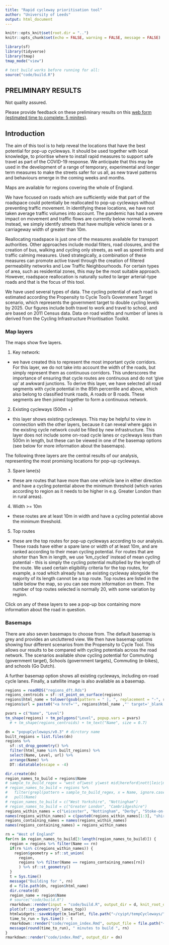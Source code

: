 ```yaml
---
title: "Rapid cycleway prioritisation tool"
author: "University of Leeds"
output: html_document
---
```


```r
knitr::opts_knit$set(root.dir = "..")
knitr::opts_chunk$set(echo = FALSE, warning = FALSE, message = FALSE)
```

```r
library(sf)
library(tidyverse)
library(tmap)
tmap_mode("view")
```

```r
# test build works before running for all:
source("code/build.R")
```

## PRELIMINARY RESULTS

Not quality assured.

Please provide feedback on these preliminary results on this [web form (estimated time to complete: 5 minites)](https://urldefense.proofpoint.com/v2/url?u=https-3A__forms.office.com_Pages_ResponsePage.aspx-3Fid-3DqO3qvR3IzkWGPlIypTW3y9orQ9urif9IgBaXiRS9eEpUM0JCTDRFTTEwSDRVMUs0VVhVWEdGRDA3RS4u&d=DwMCaQ&c=troKkvwivNn_CddsvWCHHPiPoFoTgTGIbXJULvYU158&r=DXeEYtdSYDBZN2DBwEgAHMmX5PQ_ob9r2MynFWta2mU&m=mkyUa3RIC9d5LSrHUqk_WdstQR1OQuTWyYLBecHFMm0&s=dD7GVcQbjZ2AcdCObSe-rNKmLLDBhu98ChFupIIrlJA&e=).

## Introduction

The aim of this tool is to help reveal the locations that have the best potential for pop-up cycleways. It should be used together with local knowledge, to prioritise where to install rapid measures to support safe travel as part of the COVID-19 response. We anticipate that this may be used in the development of a range of temporary, experimental and longer term measures to make the streets safer for us all, as new travel patterns and behaviours emerge in the coming weeks and months.

Maps are available for regions covering the whole of England. 

We have focused on roads which are sufficiently wide that part of the roadspace could potentially be reallocated to pop-up cycleways without preventing traffic movement. In identifying these locations, we have not taken average traffic volumes into account. The pandemic has had a severe impact on movement and traffic flows are currently below normal levels. Instead, we simply identify streets that have multiple vehicle lanes or a carriageway width of greater than 10m. 

Reallocating roadspace is just one of the measures available for transport authorities. Other approaches include modal filters, road closures, and the creation of bus, walking and cycling only streets, as well as speed limits and traffic calming measures. Used strategically, a combination of these measures can promote active travel through the creation of filtered permeability networks and Low Traffic Neighbourhoods. For certain types of area, such as residential zones, this may be the most suitable approach. However, roadspace reallocation is naturally suited to larger arterial-type roads and that is the focus of this tool.

We have used several types of data. The cycling potential of each road is estimated according the Propensity to Cycle Tool's Government Target scenario, which represents the government target to double cycling levels by 2025. Our figures include both travel to work and travel to school, and are based on 2011 Census data. Data on road widths and number of lanes is derived from the Cycling Infrastructure Prioritisation Toolkit.

### Map layers

The maps show five layers. 

1) Key network:

- we have created this to represent the most important cycle corridors. For this layer, we do not take into account the width of the roads, but simply represent them as continuous corridors. This underscores the importance of ensuring that cycle routes are continuous and do not 'give up' at awkward junctions. To derive this layer, we have selected all road segments with cycle potential in the 85th percentile and above, which also belong to classified trunk roads, A roads or B roads. These segments are then joined together to form a continuous network.

2) Existing cycleways (500m +)

- this layer shows existing cycleways. This may be helpful to view in connection with the other layers, because it can reveal where gaps in the existing cycle network could be filled by new infrastructure. This layer does not include some on-road cycle lanes or cycleways less than 500m in length, but these can be viewed in one of the basemap options (see below for more information about the basemaps).

The following three layers are the central results of our analysis, representing the most promising locations for pop-up cycleways.

3) Spare lane(s)

- these are routes that have more than one vehicle lane in either direction and have a cycling potential above the minimum threshold (which varies according to region as it needs to be higher in e.g. Greater London than in rural areas).

4) Width >= 10m  

- these routes are at least 10m in width and have a cycling potential above the minimum threshold. 

5) Top routes

- these are the top routes for pop-up cycleways according to our analysis. These roads have either a spare lane or width of at least 10m, and are ranked according to their mean cycling potential. For routes that are shorter than 1km in length, we use 'km_cycled' instead of mean cycling potential - this is simply the cycling potential multiplied by the length of the route. We used certain eligibility criteria for the top routes, for example, a road which already has an existing cycleway alongside the majority of its length cannot be a top route. Top routes are listed in the table below the map, so you can see more information on them. The number of top routes selected is normally 20, with some variation by region.

Click on any of these layers to see a pop-up box containing more information about the road in question.

### Basemaps

There are also seven basemaps to choose from. The default basemap is grey and provides an uncluttered view. We then have basemap options showing four different scenarios from the Propensity to Cycle Tool. This allows our results to be compared with cycling potentials across the road network. The scenarios available show cycling potential for Commuting (government target), Schools (government targets), Commuting (e-bikes), and schools (Go Dutch).

A further basemap option shows all existing cycleways, including on-road cycle lanes. Finally, a satellite image is also available as a basemap.


```r
regions = readRDS("regions_dft.Rds")
regions_centroids = sf::st_point_on_surface(regions)
regions$html_name = tolower(gsub(pattern = " |, ", replacement = "-", regions$Name))
regions$url = paste0("<a href='", regions$html_name ,"' target='_blank'>", regions$Name, "</a>")
```

```r
pvars = c("Name", "Level")
tm_shape(regions) + tm_polygons("Level", popup.vars = pvars) 
  # + tm_shape(regions_centroids) + tm_text("Name", size = 0.7)
```

```r
dn = "popupCycleways/v0.3" # dirctory name
built_regions = list.files(dn)
regions %>%
  sf::st_drop_geometry() %>%
  filter(html_name %in% built_regions) %>% 
  select(Name, Level, url) %>% 
  arrange(Name) %>% 
  DT::datatable(escape = -4)
```

```r
dir.create(dn)
region_names_to_build = regions$Name
# sample_to_build_regex = "west of|west y|west mid|hereford|nott|leic|manc|liv|cam"
# region_names_to_build = regions %>% 
#   filter(grepl(pattern = sample_to_build_regex, x = Name, ignore.case = TRUE)) %>% 
#   pull(Name)
# region_names_to_build = c("West Yorkshire", "Nottingham")
# region_names_to_build = c("Greater London", "Cambridgeshire")
regions_within_names = c("Leicester", "Nottingham", "Derby", "Stoke-on-Trent")
names(regions_within_names) = c(paste0(regions_within_names[1:3], "shire"), "Staffordshire")
regions_containing_names = names(regions_within_names)
names(regions_containing_names) = regions_within_names

rn = "West of England"
for(rn in region_names_to_build[3:length(region_names_to_build)]) {
  region = regions %>% filter(Name == rn)
  if(rn %in% c(regions_within_names)) {
    region$geometry = sf::st_union(
      region,
      regions %>% filter(Name == regions_containing_names[rn])
      ) %>% sf::st_geometry()
  }
  t = Sys.time()
  message("Building for ", rn)
  d = file.path(dn, region$html_name)
  dir.create(d)
  region_name = region$Name
  # source("code/build.R")
  rmarkdown::render(input = "code/build.R", output_dir = d, knit_root_dir = ".")
  plot(sf::st_geometry(r_lanes_top))
  htmlwidgets::saveWidget(m_leaflet, file.path("~/cyipt/tempCycleways/", d, "m.html"))
  time_to_run = Sys.time() - t
  rmarkdown::render("code/region_index.Rmd", output_file = file.path("~/cyipt/tempCycleways/", d, "index.html"))
  message(round(time_to_run), " minutes to build ", rn)
}
rmarkdown::render("code/index.Rmd", output_dir = dn)
```




